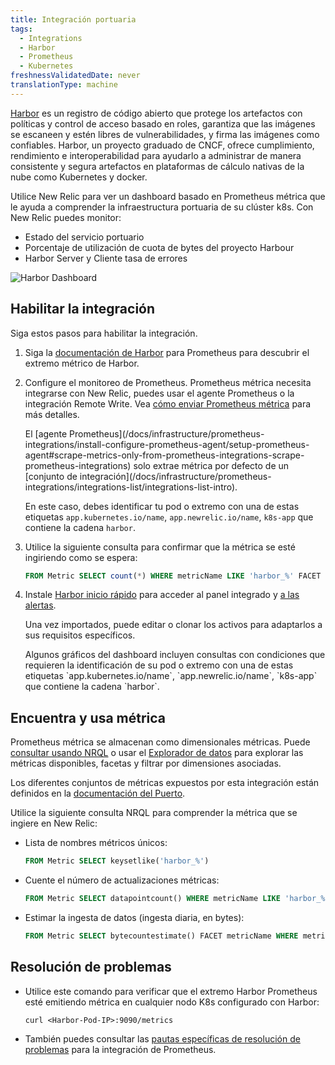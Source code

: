 ```yaml
---
title: Integración portuaria
tags:
  - Integrations
  - Harbor
  - Prometheus
  - Kubernetes
freshnessValidatedDate: never
translationType: machine
---
```



[Harbor](https://goharbor.io/) es un registro de código abierto que protege los artefactos con políticas y control de acceso basado en roles, garantiza que las imágenes se escaneen y estén libres de vulnerabilidades, y firma las imágenes como confiables. Harbor, un proyecto graduado de CNCF, ofrece cumplimiento, rendimiento e interoperabilidad para ayudarlo a administrar de manera consistente y segura artefactos en plataformas de cálculo nativas de la nube como Kubernetes y docker.

Utilice New Relic para ver un dashboard basado en Prometheus métrica que le ayuda a comprender la infraestructura portuaria de su clúster k8s. Con New Relic puedes monitor:

* Estado del servicio portuario
* Porcentaje de utilización de cuota de bytes del proyecto Harbour
* Harbor Server y Cliente tasa de errores

<img
  title="Harbor Dashboard"
  alt="Harbor Dashboard"
  src={kubernetesHarborDashboard}
/>

## Habilitar la integración

Siga estos pasos para habilitar la integración.

1. Siga la [documentación de Harbor](https://goharbor.io/docs/2.2.0/administration/metrics/#scrapping-metrics-with-prometheus) para Prometheus para descubrir el extremo métrico de Harbor.

2. Configure el monitoreo de Prometheus. Prometheus métrica necesita integrarse con New Relic, puedes usar el agente Prometheus o la integración Remote Write. Vea [cómo enviar Prometheus métrica](/docs/infrastructure/prometheus-integrations/get-started/send-prometheus-metric-data-new-relic/) para más detalles.

   <Callout variant="important">
     El [agente Prometheus](/docs/infrastructure/prometheus-integrations/install-configure-prometheus-agent/setup-prometheus-agent#scrape-metrics-only-from-prometheus-integrations-scrape-prometheus-integrations) solo extrae métrica por defecto de un [conjunto de integración](/docs/infrastructure/prometheus-integrations/integrations-list/integrations-list-intro).

     En este caso, debes identificar tu pod o extremo con una de estas etiquetas `app.kubernetes.io/name`, `app.newrelic.io/name`, `k8s-app` que contiene la cadena `harbor`.
   </Callout>

3. Utilice la siguiente consulta para confirmar que la métrica se esté ingiriendo como se espera:

   ```sql
   FROM Metric SELECT count(*) WHERE metricName LIKE 'harbor_%' FACET metricName LIMIT MAX
   ```

4. Instale [Harbor inicio rápido](https://newrelic.com/instant-observability/harbor) para acceder al panel integrado y [a las alertas](/docs/alerts-applied-intelligence/new-relic-alerts/learn-alerts/introduction-alerts/).

   Una vez importados, puede editar o clonar los activos para adaptarlos a sus requisitos específicos.

   <Callout variant="important">
     Algunos gráficos del dashboard incluyen consultas con condiciones que requieren la identificación de su pod o extremo con una de estas etiquetas `app.kubernetes.io/name`, `app.newrelic.io/name`, `k8s-app` que contiene la cadena `harbor`.
   </Callout>

## Encuentra y usa métrica

Prometheus métrica se almacenan como dimensionales métricas. Puede [consultar usando NRQL](/docs/telemetry-data-platform/get-data/apis/query-metric-data-type/) o usar el [Explorador de datos](/docs/query-your-data/explore-query-data/browse-data/introduction-data-explorer/) para explorar las métricas disponibles, facetas y filtrar por dimensiones asociadas.

Los diferentes conjuntos de métricas expuestos por esta integración están definidos en la [documentación del Puerto](https://goharbor.io/docs/2.2.0/administration/metrics/).

Utilice la siguiente consulta NRQL para comprender la métrica que se ingiere en New Relic:

* Lista de nombres métricos únicos:

  ```sql
  FROM Metric SELECT keysetlike('harbor_%')
  ```

* Cuente el número de actualizaciones métricas:

  ```sql
  FROM Metric SELECT datapointcount() WHERE metricName LIKE 'harbor_%' LIMIT MAX
  ```

* Estimar la ingesta de datos (ingesta diaria, en bytes):

  ```sql
  FROM Metric SELECT bytecountestimate() FACET metricName WHERE metricName LIKE 'harbor_%' SINCE 1 DAY AGO LIMIT MAX
  ```

## Resolución de problemas

* Utilice este comando para verificar que el extremo Harbor Prometheus esté emitiendo métrica en cualquier nodo K8s configurado con Harbor:

  ```
  curl <Harbor-Pod-IP>:9090/metrics
  ```

* También puedes consultar las [pautas específicas de resolución de problemas](/docs/infrastructure/prometheus-integrations/install-configure-prometheus-agent/troubleshooting-guide/) para la integración de Prometheus.